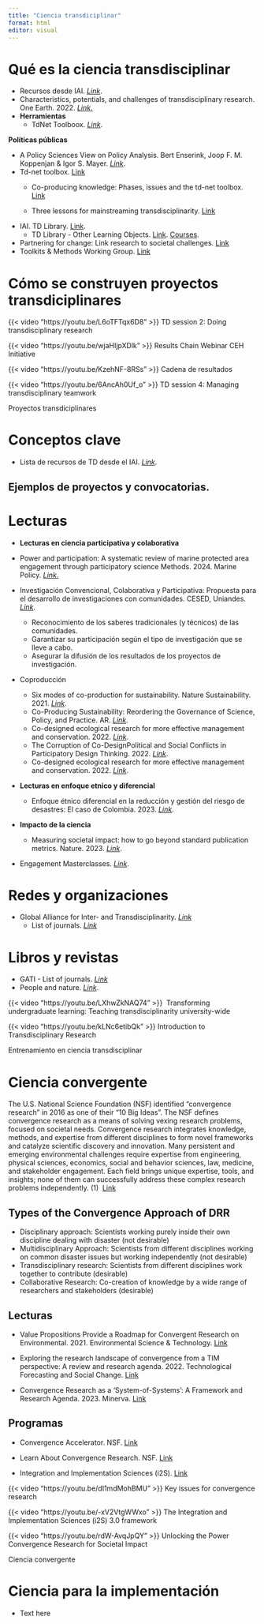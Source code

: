 ```yaml
---
title: "Ciencia transdiciplinar"
format: html
editor: visual
---
```


# **Qué es la ciencia transdisciplinar**

-   Recursos desde IAI. [*Link*](https://www.iai.int/en/post/detail/Video-TD).
-   Characteristics, potentials, and challenges of transdisciplinary research. One Earth. 2022. [*Link*.](https://www.sciencedirect.com/science/article/pii/S2590332221007284)
-   **Herramientas**
    -   TdNet Toolboox. [*Link*](https://naturalsciences.ch/co-producing-knowledge-explained/methods/td-net_toolbox).

**Políticas públicas**

-   A Policy Sciences View on Policy Analysis. Bert Enserink, Joop F. M. Koppenjan & Igor S. Mayer. [*Link*](https://doi.org/10.1007/978-1-4614-4602-6_2).
-   Td-net toolbox. [Link](https://naturalsciences.ch/co-producing-knowledge-explained/methods/td-net_toolbox)
    -   Co-producing knowledge: Phases, issues and the td-net toolbox. [Link](https://i2insights.org/2023/10/10/co-producing-knowledge-td-net-toolbox/)

    -   Three lessons for mainstreaming transdisciplinarity. [Link](https://i2insights.org/2024/08/20/mainstreaming-transdisciplinarity/)
-   IAI. TD Library. [Link](https://www.iai.int/en/post/detail/Video-TD).
    -   TD Library - Other Learning Objects. [Link](https://www.iai.int/en/post/detail/Other-Learning-Objects-TD). [Courses](https://www.iai.int/en/post/detail/Courses-TD).
-   Partnering for change: Link research to societal challenges. [Link](https://tales.nmc.unibas.ch/en/partnering-for-change-link-research-to-societal-challenges-46/)
-   Toolkits & Methods Working Group. [Link](https://itd-alliance.org/working-groups/toolkits_methods/)

# **Cómo se construyen proyectos transdiciplinares**

::: {layout-ncol="2"}
{{< video "https://youtu.be/L6oTFTqx6D8" >}} TD session 2: Doing transdisciplinary research

{{< video "https://youtu.be/wjaHIjpXDlk" >}} Results Chain Webinar CEH Initiative

{{< video "https://youtu.be/KzehNF-8RSs" >}} Cadena de resultados

{{< video "https://youtu.be/6AncAh0Uf_o" >}} TD session 4: Managing transdisciplinary teamwork

Proyectos transdiciplinares
:::

# **Conceptos clave**

-   Lista de recursos de TD desde el IAI. [*Link*](https://www.iai.int/en/post/detail/TD-Library).

## **Ejemplos de proyectos y convocatorias.**

# **Lecturas**

-   **Lecturas en ciencia participativa y colaborativa**

-   Power and participation: A systematic review of marine protected area engagement through participatory science Methods. 2024. Marine Policy. [*Link*.](https://www.sciencedirect.com/science/article/pii/S0308597X24001313)

-   Investigación Convencional, Colaborativa y Participativa: Propuesta para el desarrollo de investigaciones con comunidades. CESED, Uniandes. [*Link*](https://cesed.uniandes.edu.co/investigacion-convencional-colaborativa-y-participativa-propuesta-para-el-desarrollo-de-investigaciones-con-comunidades/).

    -   Reconocimiento de los saberes tradicionales (y técnicos) de las comunidades.
    -   Garantizar su participación según el tipo de investigación que se lleve a cabo.
    -   Asegurar la difusión de los resultados de los proyectos de investigación.

-   Coproducción

    -   Six modes of co-production for sustainability. Nature Sustainability. 2021. [*Link*](https://www.nature.com/articles/s41893-021-00755-x).
    -   Co-Producing Sustainability: Reordering the Governance of Science, Policy, and Practice. AR. [*Link*](https://www.annualreviews.org/content/journals/10.1146/annurev-environ-101718-033103).
    -   Co-designed ecological research for more effective management and conservation. 2022. [*Link*](https://besjournals.onlinelibrary.wiley.com/doi/full/10.1002/2688-8319.12130).
    -   The Corruption of Co-DesignPolitical and Social Conflicts in Participatory Design Thinking. 2022. [*Link*](https://www.routledge.com/The-Corruption-of-Co-Design-Political-and-Social-Conflicts-in-Participatory/Busch-Palmas/p/book/9781032250014#).
    -   Co-designed ecological research for more effective management and conservation. 2022. [*Link*](https://doi.org/10.1002/2688-8319.12130).

-   **Lecturas en enfoque etnico y diferencial**

    -   Enfoque étnico diferencial en la reducción y gestión del riesgo de desastres: El caso de Colombia. 2023. [*Link*](https://www.sciencedirect.com/science/article/pii/S2212420923004387?via%3Dihub).

-   **Impacto de la ciencia**

    -   Measuring societal impact: how to go beyond standard publication metrics. Nature. 2023. [*Link*](https://www.nature.com/articles/d41586-023-00345-1?utm_content=buffer5c168&utm_medium=social&utm_source=twitter.com&utm_campaign=buffer).

-   Engagement Masterclasses. [*Link*](https://www.imperial.ac.uk/be-inspired/societal-engagement/training/engagement-masterclasses/).

# Redes y organizaciones

-   Global Alliance for Inter- and Transdisciplinarity. [*Link*](https://itd-alliance.org/)
    -   List of journals. [*Link*](https://itd-alliance.org/resources/journals/)

# **Libros y revistas**

-   GATI - List of journals. [*Link*](https://itd-alliance.org/resources/journals/)
-   People and nature. [*Link*](https://besjournals.onlinelibrary.wiley.com/journal/25758314).

::: {layout-ncol="2"}
{{< video "https://youtu.be/LXhwZkNAQ74" >}}  Transforming undergraduate learning: Teaching transdisciplinarity university-wide

{{< video "https://youtu.be/kLNc6etibQk" >}} Introduction to Transdisciplinary Research

Entrenamiento en ciencia transdisciplinar 
:::

# Ciencia convergente

The U.S. National Science Foundation (NSF) identified “convergence research” in 2016 as one of their “10 Big Ideas”. The NSF defines convergence research as a means of solving vexing research problems, focused on societal needs. Convergence research integrates knowledge, methods, and expertise from different disciplines to form novel frameworks and catalyze scientific discovery and innovation. Many persistent and emerging environmental challenges require expertise from engineering, physical sciences, economics, social and behavior sciences, law, medicine, and stakeholder engagement. Each field brings unique expertise, tools, and insights; none of them can successfully address these complex research problems independently. (1)  [Link](https://pubs.acs.org/doi/10.1021/acs.est.1c05013#)

## Types of the Convergence Approach of DRR

-   Disciplinary approach: Scientists working purely inside their own discipline dealing with disaster (not desirable)
-   Multidisciplinary Approach: Scientists from different disciplines working on common disaster issues but working independently (not desirable)
-   Transdisciplinary research: Scientists from different disciplines work together to contribute (desirable)
-   Collaborative Research: Co-creation of knowledge by a wide range of researchers and stakeholders (desirable)

## **Lecturas**

-   Value Propositions Provide a Roadmap for Convergent Research on Environmental. 2021. Environmental Science & Technology. [Link](https://pubs.acs.org/doi/10.1021/acs.est.1c05013#)

-   Exploring the research landscape of convergence from a TIM perspective: A review and research agenda. 2022. Technological Forecasting and Social Change. [Link](https://www.sciencedirect.com/science/article/pii/S0040162521007526)

-   Convergence Research as a ‘System-of-Systems’: A Framework and Research Agenda. 2023. Minerva. [Link](https://link.springer.com/article/10.1007/s11024-023-09503-1)

## **Programas**

-   Convergence Accelerator. NSF. [Link](https://www.nsf.gov/funding/initiatives/convergence-accelerator)

-   Learn About Convergence Research. NSF. [Link](https://www.nsf.gov/funding/learn/research-types/learn-about-convergence-research#what-is-convergence-research-ebe)

-   Integration and Implementation Sciences (i2S). [Link](https://i2s.anu.edu.au/)

::: {layout-ncol="2"}
{{< video "https://youtu.be/dI1mdMohBMU" >}} Key issues for convergence research

{{< video "https://youtu.be/-xV2VtgWWxo" >}} The Integration and Implementation Sciences (i2S) 3.0 framework

{{< video "https://youtu.be/rdW-AvqJpQY" >}} Unlocking the Power Convergence Research for Societal Impact

Ciencia convergente
:::

# Ciencia para la implementación

-   Text here